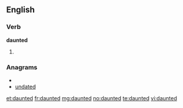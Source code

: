 ==English==

===Verb===
'''daunted'''

# {{past of|[[daunt]]}}

===Anagrams===
* {{alphagram|addentu}}
* [[undated#English|undated]]

[[et:daunted]]
[[fr:daunted]]
[[mg:daunted]]
[[no:daunted]]
[[te:daunted]]
[[vi:daunted]]